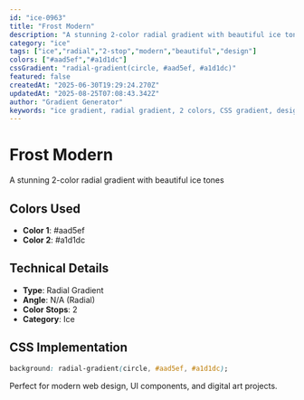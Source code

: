 ```yaml
---
id: "ice-0963"
title: "Frost Modern"
description: "A stunning 2-color radial gradient with beautiful ice tones"
category: "ice"
tags: ["ice","radial","2-stop","modern","beautiful","design"]
colors: ["#aad5ef","#a1d1dc"]
cssGradient: "radial-gradient(circle, #aad5ef, #a1d1dc)"
featured: false
createdAt: "2025-06-30T19:29:24.270Z"
updatedAt: "2025-08-25T07:08:43.342Z"
author: "Gradient Generator"
keywords: "ice gradient, radial gradient, 2 colors, CSS gradient, design, #aad5ef, #a1d1dc"
---
```


# Frost Modern

A stunning 2-color radial gradient with beautiful ice tones

## Colors Used
- **Color 1**: #aad5ef
- **Color 2**: #a1d1dc

## Technical Details
- **Type**: Radial Gradient
- **Angle**: N/A (Radial)
- **Color Stops**: 2
- **Category**: Ice

## CSS Implementation
```css
background: radial-gradient(circle, #aad5ef, #a1d1dc);
```

Perfect for modern web design, UI components, and digital art projects.
